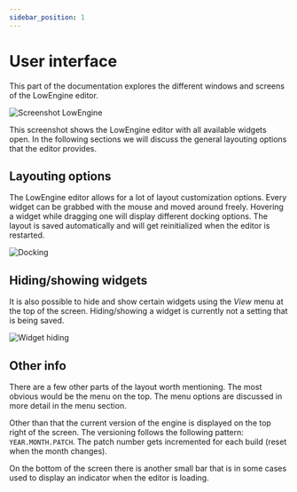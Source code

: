 ```yaml
---
sidebar_position: 1
---
```


# User interface

This part of the documentation explores the different windows and screens of the LowEngine editor.

![Screenshot LowEngine](../media/img/full_screenshot.PNG)

This screenshot shows the LowEngine editor with all available widgets open. In the following sections we will discuss the general layouting options that the editor provides. 

## Layouting options

The LowEngine editor allows for a lot of layout customization options. Every widget can be grabbed with the mouse and moved around freely. Hovering a widget while dragging one will display different docking options. The layout is saved automatically and will get reinitialized when the editor is restarted.

![Docking](../media/gif/widget_docking.gif)

## Hiding/showing widgets

It is also possible to hide and show certain widgets using the _View_ menu at the top of the screen. Hiding/showing a widget is currently not a setting that is being saved.

![Widget hiding](../media/gif/widget_hiding.gif)

## Other info

There are a few other parts of the layout worth mentioning. The most obvious would be the menu on the top. The menu options are discussed in more detail in the menu section.

Other than that the current version of the engine is displayed on the top right of the screen. The versioning follows the following pattern: `YEAR.MONTH.PATCH`. The patch number gets incremented for each build (reset when the month changes).

On the bottom of the screen there is another small bar that is in some cases used to display an indicator when the editor is loading.